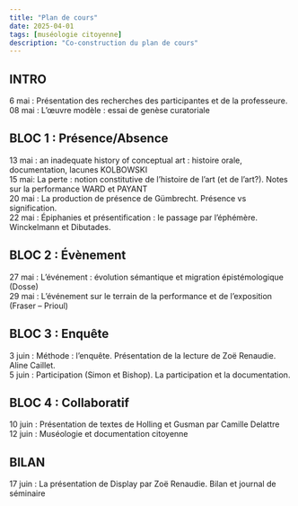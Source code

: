 ```yaml
---
title: "Plan de cours"
date: 2025-04-01
tags: [muséologie citoyenne]
description: "Co-construction du plan de cours"
---
```


## INTRO

6 mai : Présentation des recherches des participantes et de la professeure.  
08 mai : L’œuvre modèle : essai de genèse curatoriale

## BLOC 1 : Présence/Absence

13 mai : an inadequate history of conceptual art : histoire orale, documentation, lacunes
KOLBOWSKI  
15 mai: La perte : notion constitutive de l’histoire de l’art (et de l’art?). Notes sur la performance
WARD et PAYANT  
20 mai : La production de présence de Gümbrecht. Présence vs signification.  
22 mai : Épiphanies et présentification : le passage par l’éphémère. Winckelmann et Dibutades.

## BLOC 2 : Évènement

27 mai : L’événement : évolution sémantique et migration épistémologique (Dosse)  
29 mai : L’événement sur le terrain de la performance et de l’exposition (Fraser –
Prioul)

## BLOC 3 : Enquête

3 juin : Méthode : l’enquête. Présentation de la lecture de Zoë Renaudie. Aline Caillet.  
5 juin : Participation (Simon et Bishop). La participation et la documentation.

## BLOC 4 : Collaboratif

10 juin : Présentation de textes de Holling et Gusman par Camille Delattre  
12 juin : Muséologie et documentation citoyenne

## BILAN

17 juin : La présentation de Display par Zoë Renaudie. Bilan et journal de séminaire